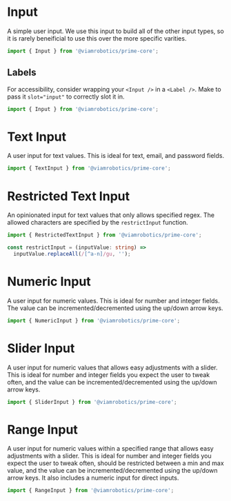 
<Meta title='Elements/Input' />

# Input

A simple user input. We use this input to build all of the other input types,
so it is rarely beneificial to use this over the more specific varities.

```ts
import { Input } from '@viamrobotics/prime-core';
```

<Canvas>
  <Story of={InputStories.Basic} />
</Canvas>

## Labels

For accessibility, consider wrapping your `<Input />` in a `<Label />`. Make
to pass it `slot="input"` to correctly slot it in.

```ts
import { Input } from '@viamrobotics/prime-core';
```

<Canvas>
  <Story of={InputStories.Labeled} />
</Canvas>

# Text Input

A user input for text values. This is ideal for text, email, and password fields.

```ts
import { TextInput } from '@viamrobotics/prime-core';
```

<Canvas>
  <Story of={InputStories.Text} />
</Canvas>

# Restricted Text Input

An opinionated input for text values that only allows specified regex. The allowed characters are specified by the `restrictInput` function.

```ts
import { RestrictedTextInput } from '@viamrobotics/prime-core';

const restrictInput = (inputValue: string) =>
  inputValue.replaceAll(/[^a-n]/gu, '');
```

<Canvas>
  <Story of={InputStories.RestrictedText} />
</Canvas>

# Numeric Input

A user input for numeric values. This is ideal for number and integer fields.
The value can be incremented/decremented using the up/down arrow keys.

```ts
import { NumericInput } from '@viamrobotics/prime-core';
```

<Canvas>
  <Story of={InputStories.Numeric} />
</Canvas>

# Slider Input

A user input for numeric values that allows easy adjustments with a slider.
This is ideal for number and integer fields you expect the user to tweak often,
and the value can be incremented/decremented using the up/down arrow keys.

```ts
import { SliderInput } from '@viamrobotics/prime-core';
```

<Canvas>
  <Story of={InputStories.Slider} />
</Canvas>

# Range Input

A user input for numeric values within a specified range that allows easy 
adjustments with a slider. This is ideal for number and integer fields you 
expect the user to tweak often, should be restricted between a min and max 
value, and the value can be incremented/decremented using the up/down arrow 
keys. It also includes a numeric input for direct inputs.

```ts
import { RangeInput } from '@viamrobotics/prime-core';
```

<Canvas>
  <Story of={InputStories.RangeInput} />
</Canvas>